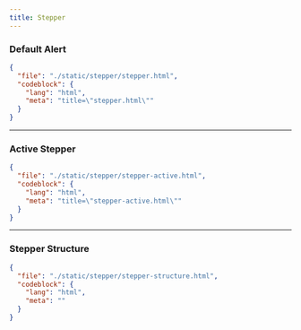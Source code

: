 ```yaml
---
title: Stepper
---
```


### Default Alert

<ComponentPreview src="/stepper/stepper" />

```json doc-gen:file
{
  "file": "./static/stepper/stepper.html",
  "codeblock": {
    "lang": "html",
    "meta": "title=\"stepper.html\""
  }
}
```

---

### Active Stepper

<ComponentPreview src="/stepper/stepper-active" />

```json doc-gen:file
{
  "file": "./static/stepper/stepper-active.html",
  "codeblock": {
    "lang": "html",
    "meta": "title=\"stepper-active.html\""
  }
}
```

---

### Stepper Structure

```json doc-gen:file
{
  "file": "./static/stepper/stepper-structure.html",
  "codeblock": {
    "lang": "html",
    "meta": ""
  }
}
```